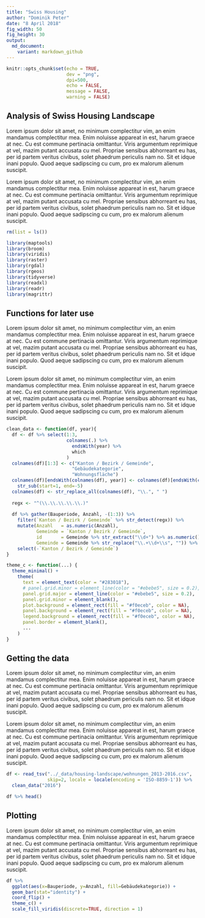 ```yaml
---
title: "Swiss Housing"
author: "Dominik Peter"
date: "8 April 2018"
fig_width: 50
fig_height: 30
output:
  md_document:
    variant: markdown_github
---
```


```r
knitr::opts_chunk$set(echo = TRUE,
                      dev = "png",
                      dpi=500,
                      echo = FALSE,
                      message = FALSE,
                      warning = FALSE)
```

## Analysis of Swiss Housing Landscape

Lorem ipsum dolor sit amet, no minimum complectitur vim, an enim mandamus complectitur mea. Enim noluisse appareat in est, harum graece at nec. Cu est commune pertinacia omittantur. Viris argumentum reprimique at vel, mazim putant accusata cu mel. Propriae sensibus abhorreant eu has, per id partem veritus civibus, solet phaedrum periculis nam no. Sit et idque inani populo. Quod aeque sadipscing cu cum, pro ex malorum alienum suscipit.

Lorem ipsum dolor sit amet, no minimum complectitur vim, an enim mandamus complectitur mea. Enim noluisse appareat in est, harum graece at nec. Cu est commune pertinacia omittantur. Viris argumentum reprimique at vel, mazim putant accusata cu mel. Propriae sensibus abhorreant eu has, per id partem veritus civibus, solet phaedrum periculis nam no. Sit et idque inani populo. Quod aeque sadipscing cu cum, pro ex malorum alienum suscipit.

```r
rm(list = ls())

library(maptools)
library(broom)
library(viridis)
library(raster)
library(rgdal)
library(rgeos)
library(tidyverse)
library(readxl)
library(readr)
library(magrittr)
```

## Functions for later use

Lorem ipsum dolor sit amet, no minimum complectitur vim, an enim mandamus complectitur mea. Enim noluisse appareat in est, harum graece at nec. Cu est commune pertinacia omittantur. Viris argumentum reprimique at vel, mazim putant accusata cu mel. Propriae sensibus abhorreant eu has, per id partem veritus civibus, solet phaedrum periculis nam no. Sit et idque inani populo. Quod aeque sadipscing cu cum, pro ex malorum alienum suscipit.

Lorem ipsum dolor sit amet, no minimum complectitur vim, an enim mandamus complectitur mea. Enim noluisse appareat in est, harum graece at nec. Cu est commune pertinacia omittantur. Viris argumentum reprimique at vel, mazim putant accusata cu mel. Propriae sensibus abhorreant eu has, per id partem veritus civibus, solet phaedrum periculis nam no. Sit et idque inani populo. Quod aeque sadipscing cu cum, pro ex malorum alienum suscipit.


```r
clean_data <- function(df, year){
  df <- df %>% select(1:3,
                      colnames(.) %>%
                        endsWith(year) %>%
                        which
                      )
  colnames(df)[1:3] <- c("Kanton / Bezirk / Gemeinde",
                        "Gebäudekategorie",
                        "Wohnungsfläche")
  colnames(df)[endsWith(colnames(df), year)] <- colnames(df)[endsWith(colnames(df), year)] %>% 
    str_sub(start=1, end=-5)
  colnames(df) <- str_replace_all(colnames(df), "\\.", " ")
  
  regx <- "^(\\.\\.\\.\\.\\.)"
  
  df %>% gather(Bauperiode, Anzahl, -(1:3)) %>% 
    filter(`Kanton / Bezirk / Gemeinde` %>% str_detect(regx)) %>% 
    mutate(Anzahl   = as.numeric(Anzahl),
           Gemeinde = `Kanton / Bezirk / Gemeinde`,
           id       = Gemeinde %>% str_extract("\\d+") %>% as.numeric(),
           Gemeinde = Gemeinde %>% str_replace("\\.+\\d+\\s", "")) %>% 
    select(-`Kanton / Bezirk / Gemeinde`)
}

theme_c <- function(...) {
  theme_minimal() +
    theme(
      text = element_text(color = "#283018"),
      # panel.grid.minor = element_line(color = "#ebebe5", size = 0.2),
      panel.grid.major = element_line(color = "#ebebe5", size = 0.2),
      panel.grid.minor = element_blank(),
      plot.background = element_rect(fill = "#f0eceb", color = NA), 
      panel.background = element_rect(fill = "#f0eceb", color = NA), 
      legend.background = element_rect(fill = "#f0eceb", color = NA),
      panel.border = element_blank(),
      ...
    )
}


```


## Getting the data

Lorem ipsum dolor sit amet, no minimum complectitur vim, an enim mandamus complectitur mea. Enim noluisse appareat in est, harum graece at nec. Cu est commune pertinacia omittantur. Viris argumentum reprimique at vel, mazim putant accusata cu mel. Propriae sensibus abhorreant eu has, per id partem veritus civibus, solet phaedrum periculis nam no. Sit et idque inani populo. Quod aeque sadipscing cu cum, pro ex malorum alienum suscipit.

Lorem ipsum dolor sit amet, no minimum complectitur vim, an enim mandamus complectitur mea. Enim noluisse appareat in est, harum graece at nec. Cu est commune pertinacia omittantur. Viris argumentum reprimique at vel, mazim putant accusata cu mel. Propriae sensibus abhorreant eu has, per id partem veritus civibus, solet phaedrum periculis nam no. Sit et idque inani populo. Quod aeque sadipscing cu cum, pro ex malorum alienum suscipit.


```r
df <- read_tsv("../_data/housing-landscape/wohnungen_2013-2016.csv",
               skip=2, locale = locale(encoding = 'ISO-8859-1')) %>% 
  clean_data("2016")

df %>% head()

```


## Plotting

Lorem ipsum dolor sit amet, no minimum complectitur vim, an enim mandamus complectitur mea. Enim noluisse appareat in est, harum graece at nec. Cu est commune pertinacia omittantur. Viris argumentum reprimique at vel, mazim putant accusata cu mel. Propriae sensibus abhorreant eu has, per id partem veritus civibus, solet phaedrum periculis nam no. Sit et idque inani populo. Quod aeque sadipscing cu cum, pro ex malorum alienum suscipit.

```r
df %>% 
  ggplot(aes(x=Bauperiode, y=Anzahl, fill=Gebäudekategorie)) +
  geom_bar(stat="identity") +
  coord_flip() +
  theme_c() +
  scale_fill_viridis(discrete=TRUE, direction = 1)
  

```





